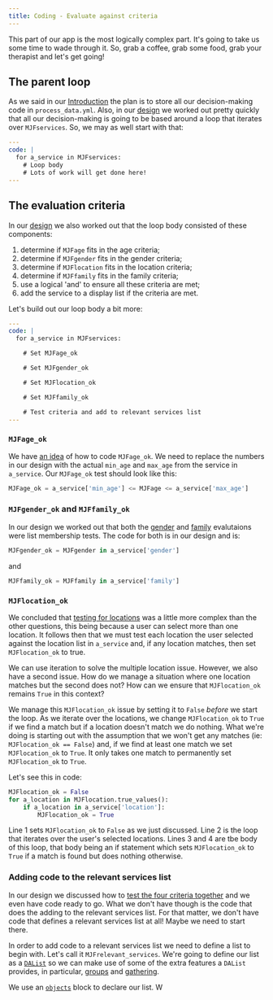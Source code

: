 ```yaml
---
title: Coding - Evaluate against criteria
---
```


This part of our app is the most logically complex part.  It's going to take us some
time to wade through it.  So, grab a coffee, grab some food, grab your therapist
and let's get going!

## The parent loop
As we said in our [Introduction](00-20) the plan is to store all our decision-making code
in `process_data.yml`.  Also, in our [design](00-10#evaluate-against-service-criteria) we
worked out pretty quickly that all our decision-making is going to be based around a 
loop that iterates over `MJFservices`.  So, we may as well start with that:
```yml title="process_data.yml" showLineNumbers
---
code: |
  for a_service in MJFservices:
    # Loop body
    # Lots of work will get done here!
---
```

## The evaluation criteria
In our [design](00-10#loop-body) we also worked out that the loop body consisted of these components:
1. determine if `MJFage` fits in the age criteria;
1. determine if `MJFgender` fits in the gender criteria;
1. determine if `MJFlocation` fits in the location criteria;
1. determine if `MJFfamily` fits in the family criteria;
1. use a logical 'and' to ensure all these criteria are met;
1. add the service to a display list if the criteria are met.

Let's build out our loop body a bit more:
```yml title="process_data.yml" showLineNumbers
---
code: |
  for a_service in MJFservices:

    # Set MJFage_ok

    # Set MJFgender_ok

    # Set MJFlocation_ok

    # Set MJFfamily_ok

    # Test criteria and add to relevant services list
---
```
### `MJFage_ok`
We have [an idea](00-10#the-age-question) of how to code `MJFage_ok`.  We need to replace
the numbers in our design with the actual `min_age` and `max_age` from the service in 
`a_service`.  Our `MJFage_ok` test should look like this:
```python
MJFage_ok = a_service['min_age'] <= MJFage <= a_service['max_age']
```

### `MJFgender_ok` and `MJFfamily_ok`
In our design we worked out that both the [gender](00-10#the-gender-question)
and [family](00-10#the-family-question)  evalutaions were list membership tests.  The code
for both is in our design and is:
```python
MJFgender_ok = MJFgender in a_service['gender']
```
and
```python
MJFfamily_ok = MJFfamily in a_service['family']
```

### `MJFlocation_ok`
We concluded that [testing for locations](00-10#the-location-question) was a little more complex
than the other questions, this being because a user can select more than one location.  It follows
then that we must test each location the user selected against the location list in `a_service`
and, if any location matches, then set `MJFlocation_ok` to true.

We can use iteration to solve the multiple location issue.  However, we also have a second issue.
How do we manage a situation where one location matches but the second does not?  How can we
ensure that `MJFlocation_ok` remains `True` in this context?

We manage this `MJFlocation_ok` issue by setting it to `False` *before* we start the loop. As
we iterate over the locations, we change `MJFlocation_ok` to `True` if we find a  match
but if a location doesn't match we do nothing. What we're doing is starting out with
the assumption that we won't get any matches (ie: `MJFlocation_ok == False`) and,
if we find at least one match we set `MJFlocation_ok` to `True`.  It only 
takes one match to permanently set `MJFlocation_ok` to `True`.

Let's see this in code:
```python showLineNumbers
MJFlocation_ok = False
for a_location in MJFlocation.true_values():
    if a_location in a_service['location']:
        MJFlocation_ok = True
```
Line 1 sets `MJFlocation_ok` to `False` as we just discussed.  Line 2 is the loop that iterates over
the user's selected locations.  Lines 3 and 4 are tbe body of this loop, that body being an if statement
which sets `MJFlocation_ok` to `True` if a match is found but does nothing otherwise.

### Adding code to the relevant services list
In our design we discussed how to [test the four criteria together](00-10#the-decision) and we even have
code ready to go.  What we don't have though is the code that does the adding to the relevant services
list.  For that matter, we don't have code that defines a relevant services list at all!  Maybe we need 
to start there.

In order to add code to a relevant services list we need to define a list to begin with.  Let's call
it `MJFrelevant_services`.  We're going to define our list as a [`DAList`](https://docassemble.org/docs/objects.html#DAList)
so we can make use of some of the extra features a `DAList` provides, in particular,
[groups](https://docassemble.org/docs/groups.html) and [gathering](https://docassemble.org/docs/groups.html#details).

We use an [`objects`](https://docassemble.org/docs/initial.html#objects) block to declare our list.
W

